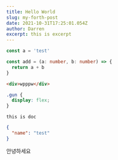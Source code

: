 ```yaml
---
title: Hello World
slug: my-forth-post
date: 2021-10-31T17:25:01.054Z
author: Darren
excerpt: this is excerpt
---
```


```js
const a = 'test'
```

```typescript
const add = (a: number, b: number) => {
  return a + b
}
```

```html
<div>wpppw</div>
```

```css
.gun {
  display: flex;
}
```

```doc
this is doc
```

```json
{
  "name": "test"
}
```

안녕하세요
